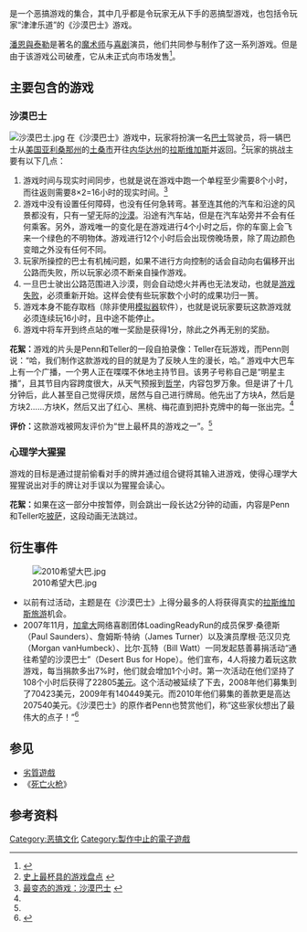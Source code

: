 {{Infobox VG
|title = 潘恩与泰勒的骗局
|english = Penn & Teller's Smoke and Mirrors
|image = 
|caption = 
|developer = [[Imagineering_(company)|Imagineering]]
|publisher = [[Absolute_Entertainment|Absolute Entertainment]]
|designer =
|engine = 
|released = 未发售
| genre = [[平台游戏|平台]]/[[模拟|模拟]]
|modes = [[单人游戏|单人游戏]]
|platforms = [[Mega-CD|Sega CD]]、[[3DO|3DO]]
}}
{{Vgname|潘恩与泰勒的骗局|en=Penn & Teller's Smoke and Mirrors}}是一个恶搞游戏的集合，其中几乎都是令玩家无从下手的恶搞型游戏，也包括令玩家“津津乐道”的《沙漠巴士》游戏。

[[潘恩與泰勒|潘恩與泰勒]]是著名的[[魔术师|魔术师]]与[[喜剧|喜剧]]演员，他们共同参与制作了这一系列游戏。但是由于该游戏公司破產，它从未正式向市场发售<ref>{{cite web |author1=无聊至极 |title=当我见到了《沙漠巴士》的始作俑者 |url=https://www.chuapp.com/?c=Article&a=index&id=286310 |website=触乐 |date=2019-04-25}}</ref>。

==主要包含的游戏==
===沙漠巴士===
[[File:沙漠巴士.jpg|thumb]]
在《沙漠巴士》游戏中，玩家将扮演一名[[巴士|巴士]]驾驶员，将一辆巴士从[[美国|美国]][[亚利桑那州|亚利桑那州]]的[[土桑市|土桑市]]开往[[内华达州|内华达州]]的[[拉斯维加斯|拉斯维加斯]]并返回。<ref name="beiju">[http://www.51netu.com/news/ndyw/2010/1004/40550_3.html 史上最杯具的游戏盘点] {{webarchive|url=https://archive.is/20130424185632/http://www.51netu.com/news/ndyw/2010/1004/40550_3.html |date=2013-04-24 }}</ref>玩家的挑战主要有以下几点：
#游戏时间与现实时间同步，也就是说在游戏中跑一个单程至少需要8个小时，而往返则需要8×2=16小时的现实时间。<ref name="desertbus">[http://old.jfdaily.com/gb/node2/node4085/node4141/node44005/userobject1ai1282961.html 最变态的游戏：沙漠巴士] {{webarchive|url=https://web.archive.org/web/20160304190222/http://old.jfdaily.com/gb/node2/node4085/node4141/node44005/userobject1ai1282961.html |date=2016-03-04 }}</ref>
#游戏中没有设置任何障碍，也没有任何急转弯。甚至连其他的汽车和沿途的风景都没有，只有一望无际的[[沙漠|沙漠]]。沿途有汽车站，但是在汽车站旁并不会有任何乘客。另外，游戏唯一的变化是在游戏进行4个小时之后，你的车窗上会飞来一个绿色的不明物体。游戏进行12个小时后会出现傍晚场景，除了周边颜色变暗之外没有任何不同。
#玩家所操控的巴士有机械问题，如果不进行方向控制的话会自动向右偏移开出公路而失败，所以玩家必须不断亲自操作游戏。
#一旦巴士驶出公路范围进入沙漠，则会自动熄火并再也无法发动，也就是[[游戏失败|游戏失败]]，必须重新开始。这样会使有些玩家数个小时的成果功归一篑。
#游戏本身不能存取档（除非使用[[模拟器|模拟器]]软件），也就是说玩家要玩这款游戏就必须连续玩16小时，且中途不能停止。
#游戏中将车开到终点站的唯一奖励是获得1分，除此之外再无别的奖励。

'''花絮：'''游戏的片头是Penn和Teller的一段自拍录像：Teller在玩游戏，而Penn则说：“哈，我们制作这款游戏的目的就是为了反映人生的漫长，哈。”
游戏中大巴车上有一个广播，一个男人正在喋喋不休地主持节目。该男子号称自己是“明星主播”，且其节目内容跨度很大，从天气预报到[[哲学|哲学]]，内容包罗万象。但是讲了十几分钟后，此人甚至自己觉得厌烦，居然与自己进行牌局。他先出了方块A，然后是方块2……方块K，然后又出了红心、黑桃、梅花直到把扑克牌中的每一张出完。<ref name="desertbus" />

'''评价：'''这款游戏被网友评价为“世上最杯具的游戏之一”。<ref name="beiju" />

===心理学大猩猩===
游戏的目标是通过提前偷看对手的牌并通过组合键将其输入进游戏，使得心理学大猩猩说出对手的牌让对手误以为猩猩会读心。

'''花絮：'''如果在这一部分中按暂停，则会跳出一段长达2分钟的动画，内容是Penn和Teller吃[[披萨|披萨]]，这段动画无法跳过。

==衍生事件==
[[File:2010希望大巴.jpg|thumb]]
*以前有过活动，主题是在《沙漠巴士》上得分最多的人将获得真实的[[拉斯维加斯|拉斯维加斯]][[旅游|旅游]]机会。
*2007年11月，[[加拿大|加拿大]]网络喜剧团体LoadingReadyRun的成员保罗·桑德斯（Paul Saunders）、詹姆斯·特纳（James Turner）以及演员摩根·范汉贝克（Morgan vanHumbeck）、比尔·瓦特（Bill Watt）一同发起慈善募捐活动“通往希望的沙漠巴士”（Desert Bus for Hope）。他们宣布，4人将接力着玩这款游戏，每当捐款多出7%时，他们就会增加1个小时。第一次活动在他们坚持了108个小时后获得了22805[[美元|美元]]。这个活动被延续了下去，2008年他们募集到了70423美元，2009年有140449美元。而2010年他们募集的善款更是高达207540美元。《沙漠巴士》的原作者Penn也赞赏他们，称“这些家伙想出了最伟大的点子！”<ref>{{Cite web |url=http://game.163.com/11/0211/09/6SJQQV0D00314K9A.html |title=以慈善的名义——国内外游戏公益行为面面观 |access-date=2011-08-18 |archive-date=2011-02-15 |archive-url=https://web.archive.org/web/20110215133253/http://game.163.com/11/0211/09/6SJQQV0D00314K9A.html |dead-url=no }}</ref>

==参见==
*[[劣質遊戲|劣質遊戲]]
*《[[死亡火枪|死亡火枪]]》

==参考资料==
{{reflist}}

[[Category:恶搞文化|Category:恶搞文化]]
[[Category:製作中止的電子遊戲|Category:製作中止的電子遊戲]]